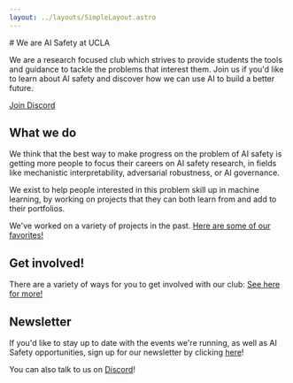```yaml
---
layout: ../layouts/SimpleLayout.astro
---
```



<div className="flex flex-wrap sm:flex-row items-center">
<div className="sm:w-2/3 text-xl">
# We are AI Safety at UCLA

We are a research focused club which strives to provide students the tools
and guidance to tackle the problems that interest them. Join us if you'd
like to learn about AI safety and discover how we can use AI to build a
better future.

<a href="//discord.gg/37TzSyrwmf" target="_blank" className="rounded-lg not-prose bg-slate-900 inline-block p-4 text-slate-100">Join Discord</a>
</div>
<div className="w-full sm:w-1/3 sm:pl-10 align-middle h-fit">
<GPT3 client:only/>
</div>
</div>


## What we do

We think that the best way to make progress on the problem of AI safety is
getting more people to focus their careers on AI safety research, in fields
like mechanistic interpretability, adversarial robustness, or AI governance.

We exist to help people interested in this problem skill up in machine
learning, by working on projects that they can both learn from and add to
their portfolios.

We've worked on a variety of projects in the past. [Here are some of our favorites!](/projects)

## Get involved!

There are a variety of ways for you to get involved with our club: [See here for more!](/join)

## Newsletter

If you'd like to stay up to date with the events we're running, as well as AI
Safety opportunities, sign up for our newsletter by clicking
[here](//eepurl.com/h9dY9P)!

You can also talk to us on [Discord](//discord.gg/37TzSyrwmf)!
